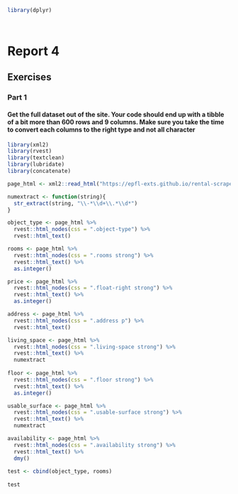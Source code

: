 ```r
library(dplyr)




```

# Report 4
## Exercises
### Part 1
#### Get the full dataset out of the site. Your code should end up with a tibble of a bit more than 600 rows and 9 columns. Make sure you take the time to convert each columns to the right type and not all character

```r
library(xml2)
library(rvest)
library(textclean)
library(lubridate)
library(concatenate)

page_html <- xml2::read_html("https://epfl-exts.github.io/rental-scrape/")

numextract <- function(string){ 
  str_extract(string, "\\-*\\d+\\.*\\d*")
} 

object_type <- page_html %>%
  rvest::html_nodes(css = ".object-type") %>%
  rvest::html_text()

rooms <- page_html %>%
  rvest::html_nodes(css = ".rooms strong") %>%
  rvest::html_text() %>%
  as.integer()

price <- page_html %>%
  rvest::html_nodes(css = ".float-right strong") %>%
  rvest::html_text() %>%
  as.integer()

address <- page_html %>%
  rvest::html_nodes(css = ".address p") %>%
  rvest::html_text() 

living_space <- page_html %>%
  rvest::html_nodes(css = ".living-space strong") %>%
  rvest::html_text() %>%
  numextract
 
floor <- page_html %>%
  rvest::html_nodes(css = ".floor strong") %>%
  rvest::html_text() %>%
  as.integer()

usable_surface <- page_html %>%
  rvest::html_nodes(css = ".usable-surface strong") %>%
  rvest::html_text() %>%
  numextract

availability <- page_html %>%
  rvest::html_nodes(css = ".availability strong") %>%
  rvest::html_text() %>%
  dmy()
  
test <- cbind(object_type, rooms)
                        
test

```
